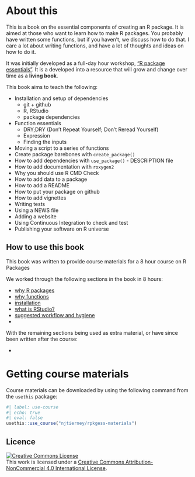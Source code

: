 # About this {-}

This is a book on the essential components of creating an R package. It is aimed at those who want to learn how to make R packages. You probably have written some functions, but if you haven't, we discuss how to do that. I care a lot about writing functions, and have a lot of thoughts and ideas on how to do it.

It was initially developed as a full-day hour workshop, ["R package essentials"](https://rpkgess.njtierney.com/). It is a developed into a resource that will grow and change over time as a **living book**.

This book aims to teach the following:

- Installation and setup of dependencies
  - git + github
  - R, RStudio
  - package dependencies
- Function essentials
  - DRY;DRY (Don't Repeat Yourself; Don't Reread Yourself)
  - Expression
  - Finding the inputs
- Moving a script to a series of functions
- Create package barebones with `create_package()`
- How to add dependencies with `use_package()` - DESCRIPTION file
- How to add documentation with `roxygen2`
- Why you should use R CMD Check
- How to add data to a package
- How to add a README
- How to put your package on github
- How to add vignettes
- Writing tests
- Using a NEWS file
- Adding a website
- Using Continuous Integration to check and test
- Publishing your software on R universe

## How to use this book

This book was written to provide course materials for a 8 hour course on R Packages

We worked through the following sections in the book in 8 hours:

- [why R packages](why-rpkgs)
- [why functions](why-rpkgs)
- [installation](installation)
- [what is RStudio?](rstudio)
- [suggested workflow and hygiene](workflow)
-

With the remaining sections being used as extra material, or have since been written after the course:

- 

# Getting course materials

Course materials can be downloaded by using the following command from the `usethis` package:

```r
#| label: use-course
#| echo: true
#| eval: false
usethis::use_course("njtierney/rpkgess-materials")
```

<!-- ## Where has this course been taught? -->

<!-- The Quarto for scientists for course has been taught at the following locations: -->

<!-- - 2024 -->
<!--   - Online -->

## Licence

<a rel="license" href="http://creativecommons.org/licenses/by-nc/4.0/"><img alt="Creative Commons License" style="border-width:0" src="https://i.creativecommons.org/l/by-nc/4.0/88x31.png" /></a><br />This work is licensed under a <a rel="license" href="http://creativecommons.org/licenses/by-nc/4.0/">Creative Commons Attribution-NonCommercial 4.0 International License</a>.

